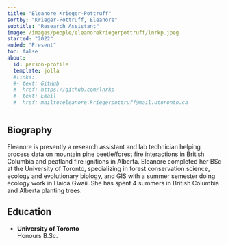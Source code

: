 ```yaml
---
title: "Eleanore Krieger-Pottruff"
sortby: "Krieger-Pottruff, Eleanore"
subtitle: "Research Assistant"
image: /images/people/eleanorekriegerpottruff/lnrkp.jpeg
started: "2022"
ended: "Present"
toc: false
about:
  id: person-profile
  template: jolla
  #links:
  #- text: GitHub
  #  href: https://github.com/lnrkp
  #- text: Email
  #  href: mailto:eleanore.kriegerpottruff@mail.utoronto.ca
---
```


::: {#person-profile}
:::
## Biography

Eleanore is presently a research assistant and lab technician helping process data on mountain pine beetle/forest fire interactions in British Columbia and peatland fire ignitions in Alberta. Eleanore completed her BSc at the University of Toronto, specializing in forest conservation science, ecology and evolutionary biology, and GIS with a summer semester doing ecology work in Haida Gwaii. She has spent 4 summers in British Columbia and Alberta planting trees.

## Education

-   **University of Toronto**<br /> Honours B.Sc.
